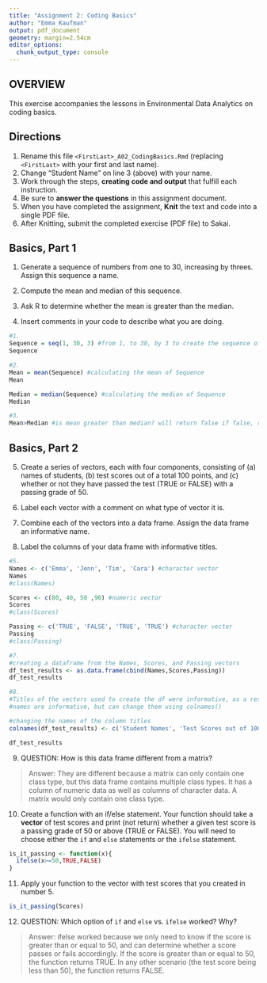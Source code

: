 ```yaml
---
title: "Assignment 2: Coding Basics"
author: "Emma Kaufman"
output: pdf_document
geometry: margin=2.54cm
editor_options: 
  chunk_output_type: console
---
```


## OVERVIEW

This exercise accompanies the lessons in Environmental Data Analytics on coding basics.

## Directions

1.  Rename this file `<FirstLast>_A02_CodingBasics.Rmd` (replacing `<FirstLast>` with your first and last name).
2.  Change "Student Name" on line 3 (above) with your name.
3.  Work through the steps, **creating code and output** that fulfill each instruction.
4.  Be sure to **answer the questions** in this assignment document.
5.  When you have completed the assignment, **Knit** the text and code into a single PDF file.
6.  After Knitting, submit the completed exercise (PDF file) to Sakai.

## Basics, Part 1

1.  Generate a sequence of numbers from one to 30, increasing by threes. Assign this sequence a name.

2.  Compute the mean and median of this sequence.

3.  Ask R to determine whether the mean is greater than the median.

4.  Insert comments in your code to describe what you are doing.

```r
#1. 
Sequence = seq(1, 30, 3) #from 1, to 30, by 3 to create the sequence of numbers called Sequence 
Sequence

#2. 
Mean = mean(Sequence) #calculating the mean of Sequence
Mean

Median = median(Sequence) #calculating the median of Sequence
Median

#3. 
Mean>Median #is mean greater than median? will return false if false, return true if true
```

## Basics, Part 2

5.  Create a series of vectors, each with four components, consisting of (a) names of students, (b) test scores out of a total 100 points, and (c) whether or not they have passed the test (TRUE or FALSE) with a passing grade of 50.

6.  Label each vector with a comment on what type of vector it is.

7.  Combine each of the vectors into a data frame. Assign the data frame an informative name.

8.  Label the columns of your data frame with informative titles.

```r
#5. 
Names <- c('Emma', 'Jenn', 'Tim', 'Cara') #character vector
Names
#class(Names)

Scores <- c(80, 40, 50 ,90) #numeric vector
Scores
#class(Scores)

Passing <- c('TRUE', 'FALSE', 'TRUE', 'TRUE') #character vector
Passing
#class(Passing)

#7.
#creating a dataframe from the Names, Scores, and Passing vectors 
df_test_results <- as.data.frame(cbind(Names,Scores,Passing)) 
df_test_results

#8.
#Titles of the vectors used to create the df were informative, as a result the column 
#names are informative, but can change them using colnames()

#changing the names of the column titles
colnames(df_test_results) <- c('Student Names', 'Test Scores out of 100', 'Above 50%?') 

df_test_results

```

9.  QUESTION: How is this data frame different from a matrix?

> Answer:
They are different because a matrix can only contain one class type, but this data frame contains multiple class types. It has a column of numeric data as well as columns of character data. A matrix would only contain one class type. 


10. Create a function with an if/else statement. Your function should take a **vector** of test scores and print (not return) whether a given test score is a passing grade of 50 or above (TRUE or FALSE). You will need to choose either the `if` and `else` statements or the `ifelse` statement. 
```r
is_it_passing <- function(x){
  ifelse(x>=50,TRUE,FALSE)
}
```

11. Apply your function to the vector with test scores that you created in number 5.

```r
is_it_passing(Scores)
```

12. QUESTION: Which option of `if` and `else` vs. `ifelse` worked? Why?

> Answer:
ifelse worked because we only need to know if the score is greater than or equal to 50, and can determine whether a score passes or fails accordingly. If the score is greater than or equal to 50, the function returns TRUE. In any other scenario (the test score being less than 50), the function returns FALSE. 